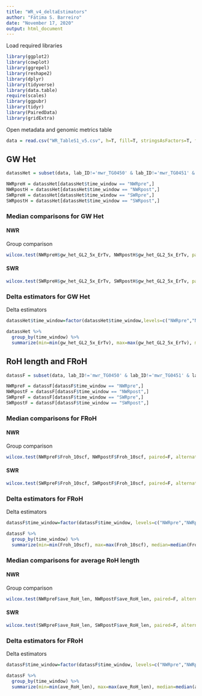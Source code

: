 ```yaml
---
title: "WR_v4_deltaEstimators"
author: "Fátima S. Barreiro"
date: "November 17, 2020"
output: html_document
---
```


Load required libraries
```r
library(ggplot2)
library(cowplot)
library(ggrepel)
library(reshape2)
library(dplyr)
library(tidyverse)
library(data.table)
require(scales)
library(ggpubr)
library(tidyr)
library(PairedData)
library(gridExtra)
```

Open metadata and genomic metrics table
```r
data = read.csv("WR_TableS1_v5.csv", h=T, fill=T, stringsAsFactors=T, fileEncoding="latin1")
```




## GW Het

```r
datassHet = subset(data, lab_ID!='mwr_TG0450' & lab_ID!='mwr_TG0451' & lab_ID!='mwr_TG0456' & lab_ID!='mwr_TGF01')
```

```r
NWRpreH = datassHet[datassHet$time_window == "NWRpre",]
NWRpostH = datassHet[datassHet$time_window == "NWRpost",]
SWRpreH = datassHet[datassHet$time_window == "SWRpre",]
SWRpostH = datassHet[datassHet$time_window == "SWRpost",]

```


### Median comparisons for GW Het

#### NWR
Group comparison
```r
wilcox.test(NWRpreH$gw_het_GL2_5x_ErTv, NWRpostH$gw_het_GL2_5x_ErTv, paired=F, alternative = "greater")
```

#### SWR
```r
wilcox.test(SWRpreH$gw_het_GL2_5x_ErTv, SWRpostH$gw_het_GL2_5x_ErTv, paired=F, alternative = "greater")
```

### Delta estimators for GW Het
Delta estimators
```r
datassHet$time_window=factor(datassHet$time_window,levels=c("NWRpre","NWRpost","SWRpre", "SWRpost"))
```

```r
datassHet %>%
  group_by(time_window) %>%
  summarize(min=min(gw_het_GL2_5x_ErTv), max=max(gw_het_GL2_5x_ErTv), median=median(gw_het_GL2_5x_ErTv))
```



###################################################

## RoH length and FRoH

```r
datassF = subset(data, lab_ID!='mwr_TG0450' & lab_ID!='mwr_TG0451' & lab_ID!='mwr_TG0456' & lab_ID!='mwr_TGF01' & lab_ID!='mwr_TG0452' & lab_ID!='mwr_TG0461' & lab_ID!='mwr_TGF02' & lab_ID!='mwr_TGF04')
```

```r
NWRpreF = datassF[datassF$time_window == "NWRpre",]
NWRpostF = datassF[datassF$time_window == "NWRpost",]
SWRpreF = datassF[datassF$time_window == "SWRpre",]
SWRpostF = datassF[datassF$time_window == "SWRpost",]

```


### Median comparisons for FRoH

#### NWR
Group comparison
```r
wilcox.test(NWRpreF$Froh_10scf, NWRpostF$Froh_10scf, paired=F, alternative = "less")
```

#### SWR
```r
wilcox.test(SWRpreF$Froh_10scf, SWRpostF$Froh_10scf, paired=F, alternative = "less")
```



### Delta estimators for FRoH
Delta estimators
```r
datassF$time_window=factor(datassF$time_window, levels=c("NWRpre","NWRpost","SWRpre", "SWRpost"))
```

```r
datassF %>%
  group_by(time_window) %>%
  summarize(min=min(Froh_10scf), max=max(Froh_10scf), median=median(Froh_10scf))
```


### Median comparisons for average RoH length

#### NWR
Group comparison
```r
wilcox.test(NWRpreF$ave_RoH_len, NWRpostF$ave_RoH_len, paired=F, alternative = "less")
```

#### SWR
```r
wilcox.test(SWRpreF$ave_RoH_len, SWRpostF$ave_RoH_len, paired=F, alternative = "less")
```



### Delta estimators for FRoH
Delta estimators
```r
datassF$time_window=factor(datassF$time_window, levels=c("NWRpre","NWRpost","SWRpre", "SWRpost"))
```

```r
datassF %>%
  group_by(time_window) %>%
  summarize(min=min(ave_RoH_len), max=max(ave_RoH_len), median=median(ave_RoH_len))
```

























